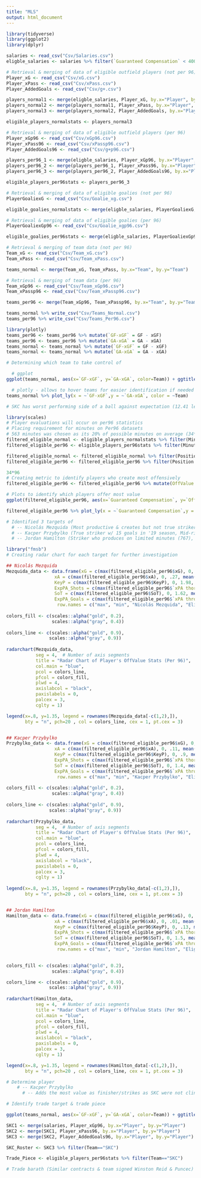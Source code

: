 ```yaml
---
title: "MLS"
output: html_document
---
```


```r
library(tidyverse)
library(ggplot2)
library(dplyr)
```

```r
salaries <- read_csv("Csv/Salaries.csv")
eligble_salaries <- salaries %>% filter(`Guaranteed Compensation` < 400000)

# Retrieval & merging of data of eligible outfield players (not per 96)
Player_xG <- read_csv("Csv/xG.csv")
Player_xPass <- read_csv("Csv/xPass.csv")
Player_AddedGoals <- read_csv("Csv/g+.csv")

players_normal1 <- merge(eligble_salaries, Player_xG, by.x="Player", by.y="Player")
players_normal2 <- merge(players_normal1, Player_xPass, by.x="Player", by.y="Player")
players_normal3 <- merge(players_normal2, Player_AddedGoals, by.x="Player", by.y="Player")

eligible_players_normalstats <- players_normal3

# Retrieval & merging of data of eligible outfield players (per 96)
Player_xGp96 <- read_csv("Csv/xGp96.csv")
Player_xPass96 <- read_csv("Csv/xPassp96.csv")
Player_AddedGoals96 <- read_csv("Csv/g+p96.csv")

players_per96_1 <- merge(eligble_salaries, Player_xGp96, by.x="Player", by.y="Player")
players_per96_2 <- merge(players_per96_1, Player_xPass96, by.x="Player", by.y="Player")
players_per96_3 <- merge(players_per96_2, Player_AddedGoals96, by.x="Player", by.y="Player")

eligible_players_per96stats <- players_per96_3

# Retrieval & merging of data of eligible goalies (not per 96)
PlayerGoaliexG <- read_csv("Csv/Goalie_xg.csv")

eligible_goalies_normalstats <- merge(eligble_salaries, PlayerGoaliexG, by.x="Player", by.y="Player")

# Retrieval & merging of data of eligible goalies (per 96)
PlayerGoaliexGp96 <- read_csv("Csv/Goalie_xgp96.csv")

eligible_goalies_per96stats <- merge(eligble_salaries, PlayerGoaliexGp96, by.x="Player", by.y="Player")

# Retrieval & merging of team data (not per 96)
Team_xG <- read_csv("Csv/Team_xG.csv")
Team_xPass <- read_csv("Csv/Team_xPass.csv")

teams_normal <- merge(Team_xG, Team_xPass, by.x="Team", by.y="Team")

# Retrieval & merging of team data (per 96)
Team_xGp96 <- read_csv("Csv/Team_xGp96.csv")
Team_xPassp96 <- read_csv("Csv/Team_xPassp96.csv")

teams_per96 <- merge(Team_xGp96, Team_xPassp96, by.x="Team", by.y="Team")

teams_normal %>% write_csv("Csv/Teams_Normal.csv")
teams_per96 %>% write_csv("Csv/Teams_Per96.csv")
```

```r
library(plotly)
teams_per96 <- teams_per96 %>% mutate(`GF-xGF` = GF - xGF)
teams_per96 <- teams_per96 %>% mutate(`GA-xGA` = GA - xGA)
teams_normal <- teams_normal %>% mutate(`GF-xGF` = GF - xGF)
teams_normal <- teams_normal %>% mutate(`GA-xGA` = GA - xGA)

# Determining which team to take control of 

  # ggplot 
ggplot(teams_normal, aes(x=`GF-xGF`, y=`GA-xGA`, color=Team)) + ggtitle("MLS Team's 2019 Season - GF-xGF vs. GA-xGA") + geom_point() + geom_hline(yintercept = mean(teams_per96$`GF-xGF`), color="black") + geom_vline(xintercept = mean(teams_per96$`GA-xGA`), color="black") + annotate("text", x=-9.5, y=13, label="Worse Defense, Worse Offense", size=3) + annotate("text", x=-9.5, y=-19, label="Better Defense, Worse Offense", size=3) + annotate("text", x=3.3, y=13, label="Better Offense, Worse Defense", size=3) + annotate("text", x=3.3, y=-19, label="Better Offense, Better Defense", size=3) + annotate("text", x=-12.41, y=10, label="SKC", color="navyblue") + theme(plot.title = element_text(hjust = 1)) 

  # plotly - allows to hover teams for easier identification if needed 
teams_normal %>% plot_ly(x = ~`GF-xGF`,y = ~`GA-xGA`, color = ~Team) 

# SKC has worst performing side of a ball against expectation (12.41 less GF scored than expected)                                                                                        -- MTL defense is next at 11.69 GA above expectation                                          -- Because SKC is struggling on both ends, I feel a replacement is more urgent for them       -- Will look for more productive/clinical options at F for SKC
```

```r
library(scales)
# Player evaluations will occur on per96 statistics 
# Placing requirement for minutes on Per96 datasets                                               -- Will remove randomness from the figures of players with little game time
# 563 minutes was chosen as its 20% of possible minutes on average (34*96=3264, 3264*.2=652.8)
filtered_eligible_normal <- eligible_players_normalstats %>% filter(Minutes > 653) 
filtered_eligible_per96 <- eligible_players_per96stats %>% filter(Minutes > 653)

filtered_eligible_normal <- filtered_eligible_normal %>% filter(Position == "F")
filtered_eligible_per96 <- filtered_eligible_per96 %>% filter(Position == "F")

34*96
# Creating metric to identify players who create most offensively 
filtered_eligible_per96 <- filtered_eligible_per96 %>% mutate(OffValue = `xG`+`xA`+`SoT`+`xPA through goals`+`xPA thorugh shots`+`KeyP`)

# Plots to identify which players offer most value 
ggplot(filtered_eligible_per96, aes(x=`Guaranteed Compensation`, y=`OffValue`, color=Player, )) + geom_point() + annotate("text", x=320000, y=4.7, label="Mezquida", color="navyblue") + annotate("text", x=277000, y=3.6, label="Przybylko", color="navyblue") + annotate("text", x=137658, y=3.4, label="Hamilton", color="navyblue") + ggtitle("Player's OffValue vs. Compensation") + theme(plot.title = element_text(hjust = .5)) + scale_x_continuous(labels = comma)

filtered_eligible_per96 %>% plot_ly(x = ~`Guaranteed Compensation`,y = ~`OffValue`, color = ~Player) 

# Identified 3 targets of 
  # -- Nicolás Mezquida (Most productive & creates but not true striker, High-risk financially)
  # -- Kacper Przybylko (True striker w/ 15 goals in '19 season, Mid-risk financially)
  # -- Jordan Hamilton (Striker who produces on limited minutes (767), Low-risk financially)
```

```r
library("fmsb")
# Creating radar chart for each target for further investigation

## Nicolás Mezquida
Mezquida_data <- data.frame(xG = c(max(filtered_eligible_per96$xG), 0, 0.32, mean(filtered_eligible_per96$xG)),
                  xA = c(max(filtered_eligible_per96$xA), 0, .27, mean(filtered_eligible_per96$xA)),
                  KeyP = c(max(filtered_eligible_per96$KeyP), 0, 1.98, mean(filtered_eligible_per96$KeyP)),
                  ExpPA_Shots = c(max(filtered_eligible_per96$`xPA thorugh shots`), 0, .27, mean(filtered_eligible_per96$`xPA thorugh shots`)),
                  SoT = c(max(filtered_eligible_per96$SoT), 0, 1.62, mean(filtered_eligible_per96$SoT)),
                  ExpPA_Goals = c(max(filtered_eligible_per96$`xPA through goals`), 0, .32, mean(filtered_eligible_per96$`xPA through goals`)),
                   row.names = c("max", "min", "Nicolás Mezquida", "Eligible Forward Avg."))
     
colors_fill <- c(scales::alpha("gold", 0.2),
                 scales::alpha("gray", 0.4))
    
colors_line <- c(scales::alpha("gold", 0.9),
                scales::alpha("gray", 0.9))
     
radarchart(Mezquida_data, 
           seg = 4,  # Number of axis segments
           title = "Radar Chart of Player's OffValue Stats (Per 96)",
           col.main = "blue",
           pcol = colors_line,
           pfcol = colors_fill,
           plwd = 4,
           axislabcol = "black",
           paxislabels = 0,
           palcex = 3,
           cglty = 1)

legend(x=.8, y=1.35, legend = rownames(Mezquida_data[-c(1,2),]), 
       bty = "n", pch=20 , col = colors_line, cex = 1, pt.cex = 3)


## Kacper Przybylko
Przybylko_data <- data.frame(xG = c(max(filtered_eligible_per96$xG), 0, 0.5, mean(filtered_eligible_per96$xG)),
                  xA = c(max(filtered_eligible_per96$xA), 0, .11, mean(filtered_eligible_per96$xA)),
                  KeyP = c(max(filtered_eligible_per96$KeyP), 0, .9, mean(filtered_eligible_per96$KeyP)),
                  ExpPA_Shots = c(max(filtered_eligible_per96$`xPA thorugh shots`), 0, .32, mean(filtered_eligible_per96$`xPA thorugh shots`)),
                  SoT = c(max(filtered_eligible_per96$SoT), 0, 1.4, mean(filtered_eligible_per96$SoT)),
                  ExpPA_Goals = c(max(filtered_eligible_per96$`xPA through goals`), 0, .44, mean(filtered_eligible_per96$`xPA through goals`)),
                   row.names = c("max", "min", "Kacper Przybylko", "Eligible Forward Avg."))
    
colors_fill <- c(scales::alpha("gold", 0.2),
                 scales::alpha("gray", 0.4))
   
colors_line <- c(scales::alpha("gold", 0.9),
                scales::alpha("gray", 0.9))
     
radarchart(Przybylko_data, 
           seg = 4,  # Number of axis segments
           title = "Radar Chart of Player's OffValue Stats (Per 96)",
           col.main = "blue",
           pcol = colors_line,
           pfcol = colors_fill,
           plwd = 4,
           axislabcol = "black",
           paxislabels = 0,
           palcex = 3,
           cglty = 1)
    
legend(x=.8, y=1.35, legend = rownames(Przybylko_data[-c(1,2),]), 
       bty = "n", pch=20 , col = colors_line, cex = 1, pt.cex = 3)


## Jordan Hamilton
Hamilton_data <- data.frame(xG = c(max(filtered_eligible_per96$xG), 0, 0.66, mean(filtered_eligible_per96$xG)),
                  xA = c(max(filtered_eligible_per96$xA), 0, .01, mean(filtered_eligible_per96$xA)),
                  KeyP = c(max(filtered_eligible_per96$KeyP), 0, .13, mean(filtered_eligible_per96$KeyP)),
                  ExpPA_Shots = c(max(filtered_eligible_per96$`xPA thorugh shots`), 0, .54, mean(filtered_eligible_per96$`xPA thorugh shots`)),
                  SoT = c(max(filtered_eligible_per96$SoT), 0, 1.5, mean(filtered_eligible_per96$SoT)),
                  ExpPA_Goals = c(max(filtered_eligible_per96$`xPA through goals`), 0, .49, mean(filtered_eligible_per96$`xPA through goals`)),
                   row.names = c("max", "min", "Jordan Hamilton", "Eligible Forward Avg."))
      

colors_fill <- c(scales::alpha("gold", 0.2),
                 scales::alpha("gray", 0.4))

colors_line <- c(scales::alpha("gold", 0.9),
                scales::alpha("gray", 0.9))
      
radarchart(Hamilton_data, 
           seg = 4,  # Number of axis segments
           title = "Radar Chart of Player's OffValue Stats (Per 96)",
           col.main = "blue",
           pcol = colors_line,
           pfcol = colors_fill,
           plwd = 4,
           axislabcol = "black",
           paxislabels = 0,
           palcex = 3,
           cglty = 1)

legend(x=.8, y=1.35, legend = rownames(Hamilton_data[-c(1,2),]), 
       bty = "n", pch=20 , col = colors_line, cex = 1, pt.cex = 3)
```

```r
# Determine player
    # -- Kacper Przybylko 
      # -- Adds the most value as finisher/strikes as SKC were not clinical                           -- Relatively affordable at $277,000
```


```r
# Identify trade target & trade piece

ggplot(teams_normal, aes(x=`GF-xGF`, y=`GA-xGA`, color=Team)) + ggtitle("MLS Team's 2019 Season - GF-xGF vs. GA-xGA") + geom_point() + geom_hline(yintercept = mean(teams_per96$`GF-xGF`), color="black") + geom_vline(xintercept = mean(teams_per96$`GA-xGA`), color="black") + annotate("text", x=-9.5, y=13, label="Worse Defense, Worse Offense", size=3) + annotate("text", x=-9.5, y=-19, label="Better Defense, Worse Offense", size=3) + annotate("text", x=3.3, y=13, label="Better Offense, Worse Defense", size=3) + annotate("text", x=3.3, y=-19, label="Better Offense, Better Defense", size=3) + annotate("text", x=0, y=3, label="PHI", color="navyblue") + theme(plot.title = element_text(hjust = 1)) 

SKC1 <- merge(salaries, Player_xGp96, by.x="Player", by.y="Player")
SKC2 <- merge(SKC1, Player_xPass96, by.x="Player", by.y="Player")
SKC3 <- merge(SKC2, Player_AddedGoals96, by.x="Player", by.y="Player")

SKC_Roster <- SKC3 %>% filter(Team=="SKC")

Trade_Piece <- eligible_players_per96stats %>% filter(Team=="SKC")

# Trade barath (Similar contracts & team signed Winston Reid & Puncec)
```

